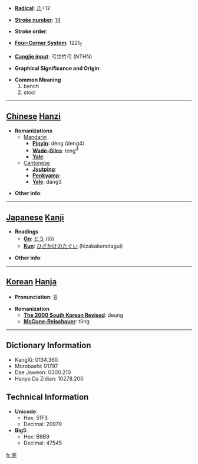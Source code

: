 * '''[[Wiktionary:Chinese radical index| Radical]]''': [[Wiktionary:Chinese radical index 几|几]]+12

* '''[[Wiktionary:Chinese total strokes index|Stroke number]]''': [[Wiktionary:Chinese total strokes index 14|14]]

* '''Stroke order''': 

* '''[[Wiktionary:Chinese four corner index|Four-Corner System]]''': 1221<sub>7</sub>

* '''[[Wiktionary:Chinese Cangjie index|Cangjie input]]''': 弓廿竹弓 (NTHN)

* '''Graphical Significance and Origin''': 

* '''Common Meaning'''
*#bench
*# stool


----

== [[Chinese]] [[Hanzi]] ==

* '''Romanizations'''
** [[Mandarin]]
*** '''[[Pinyin]]''': dèng (deng4)
*** '''[[Wade-Giles]]''': teng<sup>4</sup>
*** '''[[Yale]]''': 
**[[Cantonese]]
***'''[[Jyutping]]''':
***'''[[Penkyamp]]''': 
***'''[[Yale]]''': dang3

* '''Other info''': 

----

== [[Japanese]] [[Kanji]] ==

* '''Readings'''
** '''[[On]]''': [[とう]] (tō)
** '''[[Kun]]''': [[ひざかけのたぐい]] (hizakakenotagui)

* '''Other info''':  

----

== [[Korean]] [[Hanja]] ==

* '''Pronunciation''': 등

* '''Romanization'''
** '''[[The 2000 South Korean Revised Romanization|The 2000 South Korean Revised]]''': deung
** '''[[McCune-Reischauer]]''': tŭng

----

== Dictionary Information ==

* KangXi: 0134.360
* Morobashi: 01797
* Dae Jaweon: 0300.210
* Hanyu Da Zidian: 10278.200

== Technical Information ==

* '''Unicode''':
** Hex: 51F3
** Decimal: 20979
* '''Big5''':
** Hex: B9B9
** Decimal: 47545

[[fr:凳]]